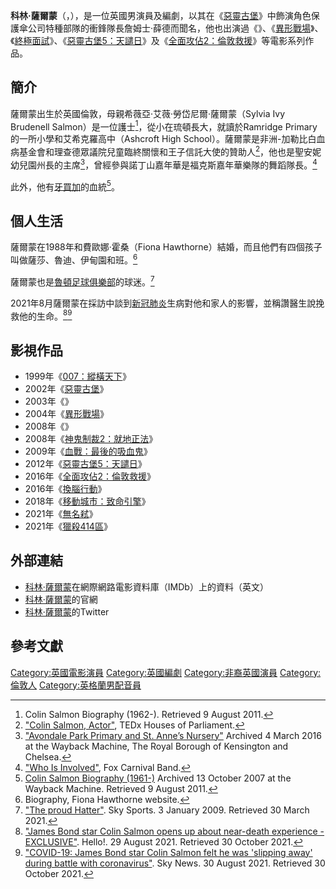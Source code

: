 {{blpsources|time=2016-02-06T13:49:06+00:00}}
{{overlinked|time=2016-02-06T13:49:06+00:00}}
{{noteTA
|G1=Show
|G2=Movie
}}
{{藝人
| type=男演員
| 图片     = File:Colin Salmon 2008-10a.jpg
| 图片尺寸 = 200px
| 图片简介 = 科林·薩爾蒙攝於2008年
| 姓名     = 科林·薩爾蒙
| 英文名   = Colin Salmon
| 国籍     = {{UK}}
| 民族     = [[英国黑人|英国黑人]]
| 出生日期 = {{Birth date and age|1962|12|6}}
| 出生地点 = {{GBR}}[[倫敦|倫敦]][[貝思納爾綠地|貝思納爾綠地]]
| 职业     = 演员、編劇
| 语言     = [[英语|英语]]
| 活跃年代 = 1992年至今
| 網站     = 
| imdb     = 0758760
|配偶 = 費歐娜·霍桑(Fiona Hawthorne)
|兒女 = Sasha, Rudi, Eden and Ben
}}
'''科林·薩爾蒙'''（{{lang-en|Colin Salmon}}，{{bd|1962年|12月6日}}），是一位英國男演員及編劇，以其在《[[生化危機之變種生還者|惡靈古堡]]》中飾演角色保護傘公司特種部隊的衝鋒隊長詹姆士·薛德而聞名，他也出演過《{{link-en|玩命追緝：貝克街大劫案|The Bank Job}}》、《[[異形戰場|異形戰場]]》、《[[終極面試|終極面試]]》、《[[惡靈古堡5：天譴日|惡靈古堡5：天譴日]]》及《[[全面攻佔2：倫敦救援|全面攻佔2：倫敦救援]]》等電影系列作品。

==簡介==
薩爾蒙出生於英國倫敦，母親希薇亞·艾薇·勞岱尼爾·薩爾蒙（Sylvia Ivy Brudenell Salmon）是一位護士<ref>Colin Salmon Biography (1962-). Retrieved 9 August 2011.</ref>，從小在琉頓長大，就讀於Ramridge Primary的一所小學和艾希克羅高中（Ashcroft High School）。薩爾蒙是非洲-加勒比白血病基金會和理查德眾議院兒童臨終關懷和王子信託大使的贊助人<ref> [https://web.archive.org/web/20130315091236/http://www.tedxhousesofparliament.com/2013/speakers/colin-salmon "Colin Salmon, Actor"], TEDx Houses of Parliament.</ref>，他也是聖安妮幼兒園州長的主席<ref> [http://www.avondalepark.rbkc.sch.uk/Documents/Avondale%20&%20St%20Anne's/Avondale%20Park%20Primary%20and%20St.%20Anne's%20Nursery.pdf "Avondale Park Primary and St. Anne’s Nursery"] Archived 4 March 2016 at the Wayback Machine, The Royal Borough of Kensington and Chelsea.</ref>，曾經參與諾丁山嘉年華是福克斯嘉年華樂隊的舞蹈隊長。<ref> [http://www.foxcarnival.com/History/FoxCarnivalBand/WhoIsInvolved.html "Who Is Involved"], Fox Carnival Band.</ref>

此外，他有[[牙買加|牙買加]]的血統<ref> [http://www.filmreference.com/film/78/Colin-Salmon.html Colin Salmon Biography (1961-)] Archived 13 October 2007 at the Wayback Machine. Retrieved 9 August 2011.</ref>。

==個人生活==
薩爾蒙在1988年和費歐娜·霍桑（Fiona Hawthorne）結婚，而且他們有四個孩子叫做薩莎、魯迪、伊甸園和班。<ref> Biography, Fiona Hawthorne website.</ref>

薩爾蒙也是[[卢顿足球俱乐部|魯頓足球俱樂部]]的球迷。<ref> [http://www.skysports.com/more-sports/news/13871/4740007/the-proud-hatter "The proud Hatter"]. Sky Sports. 3 January 2009. Retrieved 30 March 2021.</ref>

2021年8月薩爾蒙在採訪中談到[[新冠肺炎|新冠肺炎]]生病對他和家人的影響，並稱讚醫生說挽救他的生命。<ref> [https://www.hellomagazine.com/celebrities/20210829120554/colin-salmon-exclusive-interview-health/ "James Bond star Colin Salmon opens up about near-death experience - EXCLUSIVE"]. Hello!. 29 August 2021. Retrieved 30 October 2021.</ref><ref> [https://news.sky.com/story/covid-19-james-bond-star-colin-salmon-felt-he-was-slipping-away-during-battle-with-coronavirus-12395063 "COVID-19: James Bond star Colin Salmon felt he was 'slipping away' during battle with coronavirus"]. Sky News. 30 August 2021. Retrieved 30 October 2021.</ref>

==影視作品==
*1999年《[[007：縱橫天下|007：縱橫天下]]》
*2002年《[[生化危機之變種生還者|惡靈古堡]]》
*2003年《{{link-en|屠殺報告|The Statement (film)}}》
*2004年《[[異形戰場|異形戰場]]》
*2008年《{{link-en|玩命追緝：貝克街大劫案|The Bank Job}}》
*2008年《[[神鬼制裁2：就地正法|神鬼制裁2：就地正法]]》
*2009年《[[血戰：最後的吸血鬼|血戰：最後的吸血鬼]]》
*2012年《[[惡靈古堡5：天譴日|惡靈古堡5：天譴日]]》
*2016年《[[全面攻佔2：倫敦救援|全面攻佔2：倫敦救援]]》
*2016年《[[換腦行動|換腦行動]]》
*2018年《[[移動城市：致命引擎|移動城市：致命引擎]]》
*2021年《[[無名弒|無名弒]]》
*2021年《[[獵殺414區|獵殺414區]]》



==外部連結==
{{Commonscat|Colin Salmon}}
*[http://www.imdb.com/name/nm0758760/ 科林·薩爾蒙]在網際網路電影資料庫（IMDb）上的資料（英文）
*[https://web.archive.org/web/20081121184234/http://www.miley.co.uk/colinsalmon/index.html 科林·薩爾蒙]的官網
*[https://twitter.com/colinsalmon24?lang=zh-tw 科林·薩爾蒙]的Twitter
==參考文獻==
{{Authority control}}

{{DEFAULTSORT:Salmon, Colin}}
[[Category:英國電影演員|Category:英國電影演員]]
[[Category:英國編劇|Category:英國編劇]]
[[Category:非裔英國演員|Category:非裔英國演員]]
[[Category:倫敦人|Category:倫敦人]]
[[Category:英格蘭男配音員|Category:英格蘭男配音員]]